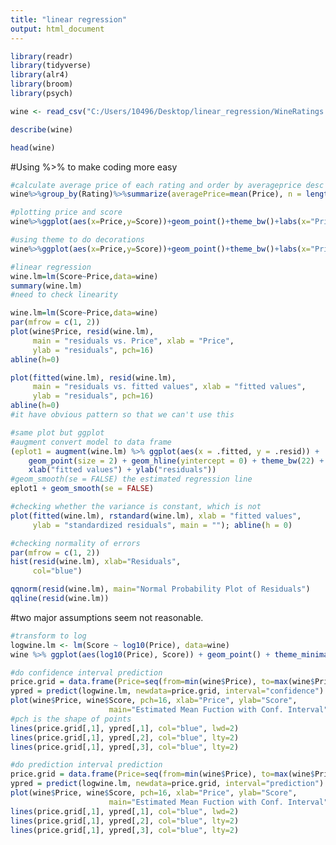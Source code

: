 ```yaml
---
title: "linear regression"
output: html_document
---
```


```r
library(readr)
library(tidyverse)
library(alr4)
library(broom)
library(psych)
```

```r
wine <- read_csv("C:/Users/10496/Desktop/linear_regression/WineRatings.csv")
```

```r
describe(wine)
```

```r
head(wine)
```

#Using %>% to make coding more easy
```r
#calculate average price of each rating and order by averageprice desc
wine%>%group_by(Rating)%>%summarize(averagePrice=mean(Price), n = length(Score))%>% arrange(desc(averagePrice))
```

```r
#plotting price and score
wine%>%ggplot(aes(x=Price,y=Score))+geom_point()+theme_bw()+labs(x="Price of Wine", y="Wine Spectator Rating", title="Wine Prices vs. Spectator Rating")+theme(plot.title = element_text(hjust =0.5))
```

```r
#using theme to do decorations
wine%>%ggplot(aes(x=Price,y=Score))+geom_point()+theme_bw()+labs(x="Price of Wine", y="Wine Spectator Rating", title="Wine Prices vs. Spectator Rating")+theme(plot.title = element_text(hjust =0.5))+theme(panel.background = element_rect(fill = "lightblue",colour = "lightblue",size = 0.5, linetype = "solid"))
```

```r
#linear regression
wine.lm=lm(Score~Price,data=wine)
summary(wine.lm)
#need to check linearity
```

```r
wine.lm=lm(Score~Price,data=wine)
par(mfrow = c(1, 2))
plot(wine$Price, resid(wine.lm), 
     main = "residuals vs. Price", xlab = "Price",
     ylab = "residuals", pch=16)
abline(h=0)

plot(fitted(wine.lm), resid(wine.lm),
     main = "residuals vs. fitted values", xlab = "fitted values",
     ylab = "residuals", pch=16)
abline(h=0)
#it have obvious pattern so that we can't use this 
```

```r
#same plot but ggplot
#augment convert model to data frame
(eplot1 = augment(wine.lm) %>% ggplot(aes(x = .fitted, y = .resid)) + 
    geom_point(size = 2) + geom_hline(yintercept = 0) + theme_bw(22) +
    xlab("fitted values") + ylab("residuals"))
#geom_smooth(se = FALSE) the estimated regression line
eplot1 + geom_smooth(se = FALSE)
```

```r
#checking whether the variance is constant, which is not
plot(fitted(wine.lm), rstandard(wine.lm), xlab = "fitted values", 
     ylab = "standardized residuals", main = ""); abline(h = 0)
```

```r
#checking normality of errors
par(mfrow = c(1, 2))
hist(resid(wine.lm), xlab="Residuals",
     col="blue")

qqnorm(resid(wine.lm), main="Normal Probability Plot of Residuals")
qqline(resid(wine.lm))
```
#two major assumptions seem not reasonable.

```r
#transform to log 
logwine.lm <- lm(Score ~ log10(Price), data=wine)
wine %>% ggplot(aes(log10(Price), Score)) + geom_point() + theme_minimal(13) + labs(x="log(Price)", y="Score", title="log(Prices) vs. Score")+theme(plot.title = element_text(hjust = 0.5))
```

```r
#do confidence interval prediction
price.grid = data.frame(Price=seq(from=min(wine$Price), to=max(wine$Price), length.out=100))
ypred = predict(logwine.lm, newdata=price.grid, interval="confidence")
plot(wine$Price, wine$Score, pch=16, xlab="Price", ylab="Score", 
                      main="Estimated Mean Fuction with Conf. Interval",ylim=c(78,102))
#pch is the shape of points
lines(price.grid[,1], ypred[,1], col="blue", lwd=2)
lines(price.grid[,1], ypred[,2], col="blue", lty=2) 
lines(price.grid[,1], ypred[,3], col="blue", lty=2)
```

```r
#do prediction interval prediction
price.grid = data.frame(Price=seq(from=min(wine$Price), to=max(wine$Price), length.out=100))
ypred = predict(logwine.lm, newdata=price.grid, interval="prediction")
plot(wine$Price, wine$Score, pch=16, xlab="Price", ylab="Score", 
                      main="Estimated Mean Fuction with Conf. Interval",ylim=c(78,102))
lines(price.grid[,1], ypred[,1], col="blue", lwd=2)
lines(price.grid[,1], ypred[,2], col="blue", lty=2) 
lines(price.grid[,1], ypred[,3], col="blue", lty=2)
```


